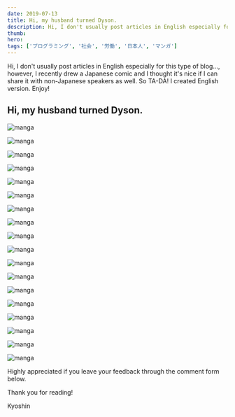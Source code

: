 ```yaml
---
date: 2019-07-13
title: Hi, my husband turned Dyson.
description: Hi, I don't usually post articles in English especially for this type of blog..., however, I recently drew a Japanese comic and I thought it's nice if I can share it with non-Japanese speakers as well. So TA-DA!
thumb:
hero:
tags: ['プログラミング', '社会', '労働', '日本人', 'マンガ']
---
```


Hi, I don't usually post articles in English especially for this type of blog..., however, I recently drew a Japanese comic and I thought it's nice if I can share it with non-Japanese speakers as well. So TA-DA! I created English version. Enjoy!

## Hi, my husband turned Dyson.

![manga](../images/hubby-turned-dyson-en/dyson-01.jpg)

![manga](../images/hubby-turned-dyson-en/dyson-02.jpg)

![manga](../images/hubby-turned-dyson-en/dyson-03.jpg)

![manga](../images/hubby-turned-dyson-en/dyson-04.jpg)

![manga](../images/hubby-turned-dyson-en/dyson-05.jpg)

![manga](../images/hubby-turned-dyson-en/dyson-06.jpg)

![manga](../images/hubby-turned-dyson-en/dyson-07.jpg)

![manga](../images/hubby-turned-dyson-en/dyson-08.jpg)

![manga](../images/hubby-turned-dyson-en/dyson-09.jpg)

![manga](../images/hubby-turned-dyson-en/dyson-10.jpg)

![manga](../images/hubby-turned-dyson-en/dyson-11.jpg)

![manga](../images/hubby-turned-dyson-en/dyson-12.jpg)

![manga](../images/hubby-turned-dyson-en/dyson-13.jpg)

![manga](../images/hubby-turned-dyson-en/dyson-14.jpg)

![manga](../images/hubby-turned-dyson-en/dyson-15.jpg)

![manga](../images/hubby-turned-dyson-en/dyson-16.jpg)

![manga](../images/hubby-turned-dyson-en/dyson-17.jpg)

![manga](../images/hubby-turned-dyson-en/dyson-18.jpg)

Highly appreciated if you leave your feedback through the comment form below.

Thank you for reading!

Kyoshin
